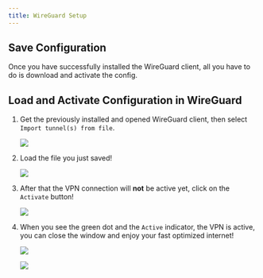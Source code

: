```yaml
---
title: WireGuard Setup
---
```



## Save Configuration

Once you have successfully installed the WireGuard client, all you have to do is download and activate the config.

## Load and Activate Configuration in WireGuard

<Steps>

1. Get the previously installed and opened WireGuard client, then select `Import tunnel(s) from file`.

	![](/assets/wg1.png)

2. Load the file you just saved!

	![](/assets/wg-import.png)

3. After that the VPN connection will **not** be active yet, click on the `Activate` button!

	![](/assets/wg2.png)

4. When you see the green dot and the `Active` indicator, the VPN is active, you can close the window and enjoy your fast optimized internet!

	![](/assets/wg3.png)

	![](/assets/wg4.png)

</Steps>
